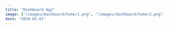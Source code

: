 ```yaml
---
title: "Dashboard App"
image: ["/images/dashboard/home/1.png", "/images/dashboard/home/2.png"]
date: "2020-01-01"
---
```


<Header
  title="Dashboard App"
  img="/images/dashboard/1.PNG"
  alt="Dashboard Picture"
/>
<List
  tec={["NextJS"]}
  lib={[
    "React Dropzone",
    "React Hook Form",
    "React Modal",
    "React Table",
    "Recharts",
    "TailwindCSS",
    "Headlessui UI",
  ]}
  year="2022"
  client="common:own-project"
  website="https://dashboard-aguzzdev.vercel.app"
  repo="https://github.com/AguzzDev/dashboard"
/>
<Galery
  imgs={[
    "/images/dashboard/4.PNG",
    "/images/dashboard/1.PNG",
    "/images/dashboard/2.PNG",
    "/images/dashboard/3.PNG",
    "/images/dashboard/5.PNG",
    "/images/dashboard/6.PNG",
  ]}
  alt="Dashboard Clone"
/>
